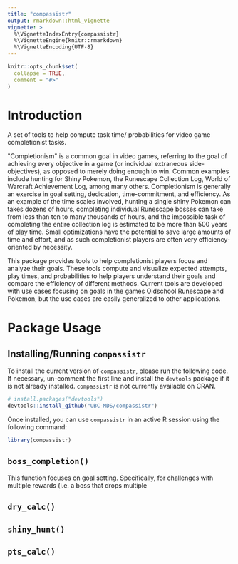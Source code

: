 ```yaml
---
title: "compassistr"
output: rmarkdown::html_vignette
vignette: >
  %\VignetteIndexEntry{compassistr}
  %\VignetteEngine{knitr::rmarkdown}
  %\VignetteEncoding{UTF-8}
---
```


```r
knitr::opts_chunk$set(
  collapse = TRUE,
  comment = "#>"
)
```

# Introduction

A set of tools to help compute task time/ probabilities for video game completionist tasks.

\"Completionism\" is a common goal in video games, referring to the goal of achieving every objective in a game (or individual extraneous side-objectives), as opposed to merely doing enough to win. Common examples include hunting for Shiny Pokemon, the Runescape Collection Log, World of Warcraft Achievement Log, among many others. Completionism is generally an exercise in goal setting, dedication, time-commitment, and efficiency. As an example of the time scales involved, hunting a single shiny Pokemon can takes dozens of hours, completing individual Runescape bosses can take from less than ten to many thousands of hours, and the impossible task of completing the entire collection log is estimated to be more than 500 years of play time. Small optimizations have the potential to save large amounts of time and effort, and as such completionist players are often very efficiency-oriented by necessity.

This package provides tools to help completionist players focus and analyze their goals. These tools compute and visualize expected attempts, play times, and probabilities to help players understand their goals and compare the efficiency of different methods. Current tools are developed with use cases focusing on goals in the games Oldschool Runescape and Pokemon, but the use cases are easily generalized to other applications.

# Package Usage

## Installing/Running `compassistr`

To install the current version of `compassistr`, please run the following code. If necessary, un-comment the first line and install the `devtools` package if it is not already installed. `compassistr` is not currently available on CRAN.

```r
# install.packages("devtools")
devtools::install_github("UBC-MDS/compassistr")
```

Once installed, you can use `compassistr` in an active R session using the following command:

```r
library(compassistr)
```

## `boss_completion()`

This function focuses on goal setting. Specifically, for challenges with multiple rewards (i.e. a boss that drops multiple

## `dry_calc()`

## `shiny_hunt()`

## `pts_calc()` 

## 

\
